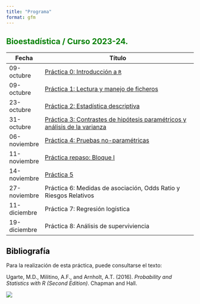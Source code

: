 ---
title: "Programa"
format: gfm
---

## Bioestadística / Curso 2023-24. {style="color: green"}

| Fecha        | Título                                                                                         |
|--------------|------------------------------------------------------------------------------------------------|
| 09-octubre   | [Práctica 0: Introducción a `R`](./Practica0.html)                                             |
| 09-octubre   | [Práctica 1: Lectura y manejo de ficheros](./Practica1.html)                                   |
| 23-octubre   | [Práctica 2: Estadística descriptiva](./Practica2.html)                                        |
| 31-octubre   | [Práctica 3: Contrastes de hipótesis paramétricos y análisis de la varianza](./Practica3.html) |
| 06-noviembre | [Práctica 4: Pruebas no-paramétricas](./Practica4.html)                                        |
| 11-noviembre | [Práctica repaso: Bloque I](./PracticaRepasoI.html)                                            |
| 14-noviembre | [Práctica 5](./Practica5.html)                                                                 |
| 27-noviembre | Práctica 6: Medidas de asociación, Odds Ratio y Riesgos Relativos                              |
| 11-diciembre | Práctica 7: Regresión logística                                                                |
| 19-diciembre | Práctica 8: Análisis de superviviencia                                                         |

## Bibliografía {style="color: black"}

Para la realización de esta práctica, puede consultarse el texto:

Ugarte, M.D., Militino, A.F., and Arnholt, A.T. (2016). *Probability and Statistics with R (Second Edition)*. Chapman and Hall.

![](img/PASWR2.jpg)
